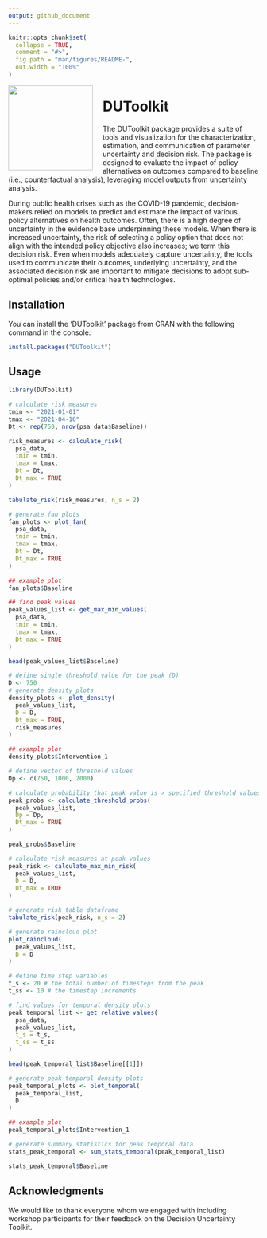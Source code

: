 ```yaml
---
output: github_document
---
```


<!-- README.md is generated from README.Rmd. Please edit that file -->

```r
knitr::opts_chunk$set(
  collapse = TRUE,
  comment = "#>",
  fig.path = "man/figures/README-",
  out.width = "100%"
)
```

<img src="man/figures/logo2.png" style="float: left; width: 170px; margin-right: 20px;" />
<h1>DUToolkit</h1>

<!-- badges: start -->

<!-- badges: end -->

The DUToolkit package provides a suite of tools and visualization for the characterization, estimation, and communication of parameter uncertainty and decision risk. The package is designed to evaluate the impact of policy alternatives on outcomes compared to baseline (i.e., counterfactual analysis), leveraging model outputs from uncertainty analysis.

During public health crises such as the COVID-19 pandemic, decision-makers relied on models to predict and estimate the impact of various policy alternatives on health outcomes. Often, there is a high degree of uncertainty in the evidence base underpinning these models. When there is increased uncertainty, the risk of selecting a policy option that does not align with the intended policy objective also increases; we term this decision risk. Even when models adequately capture uncertainty, the tools used to communicate their outcomes, underlying uncertainty, and the associated decision risk are important to mitigate decisions to adopt sub-optimal policies and/or critical health technologies.

## Installation {#install}

You can install the ‘DUToolkit’ package from CRAN with the following command in the console:

```r
install.packages("DUToolkit")
```

## Usage

```r
library(DUToolkit)

# calculate risk measures
tmin <- "2021-01-01"
tmax <- "2021-04-10"
Dt <- rep(750, nrow(psa_data$Baseline))

risk_measures <- calculate_risk(
  psa_data,
  tmin = tmin,
  tmax = tmax,
  Dt = Dt,
  Dt_max = TRUE
)

tabulate_risk(risk_measures, n_s = 2)
```

```r
# generate fan plots
fan_plots <- plot_fan(
  psa_data,
  tmin = tmin,
  tmax = tmax,
  Dt = Dt,
  Dt_max = TRUE
)

## example plot
fan_plots$Baseline
```

```r
## find peak values
peak_values_list <- get_max_min_values(
  psa_data,
  tmin = tmin,
  tmax = tmax,
  Dt_max = TRUE
)

head(peak_values_list$Baseline)
```

```r
# define single threshold value for the peak (D)
D <- 750
# generate density plots
density_plots <- plot_density(
  peak_values_list,
  D = D,
  Dt_max = TRUE,
  risk_measures
)

## example plot
density_plots$Intervention_1
```

```r
# define vector of threshold values
Dp <- c(750, 1000, 2000)

# calculate probability that peak value is > specified threshold values
peak_probs <- calculate_threshold_probs(
  peak_values_list,
  Dp = Dp,
  Dt_max = TRUE
)

peak_probs$Baseline
```

```r
# calculate risk measures at peak values
peak_risk <- calculate_max_min_risk(
  peak_values_list,
  D = D,
  Dt_max = TRUE
)

# generate risk table dataframe
tabulate_risk(peak_risk, n_s = 2)
```

```r
# generate raincloud plot
plot_raincloud(
  peak_values_list,
  D = D
)
```

```r
# define time step variables
t_s <- 20 # the total number of timesteps from the peak
t_ss <- 10 # the timestep increments

# find values for temporal density plots
peak_temporal_list <- get_relative_values(
  psa_data,
  peak_values_list,
  t_s = t_s,
  t_ss = t_ss
)

head(peak_temporal_list$Baseline[[1]])
```

```r
# generate peak temporal density plots
peak_temporal_plots <- plot_temporal(
  peak_temporal_list,
  D
)

## example plot
peak_temporal_plots$Intervention_1
```

```r
# generate summary statistics for peak temporal data
stats_peak_temporal <- sum_stats_temporal(peak_temporal_list)

stats_peak_temporal$Baseline
```

## Acknowledgments {#ackn}
We would like to thank everyone whom we engaged with including workshop participants for their feedback on the Decision Uncertainty Toolkit. 
